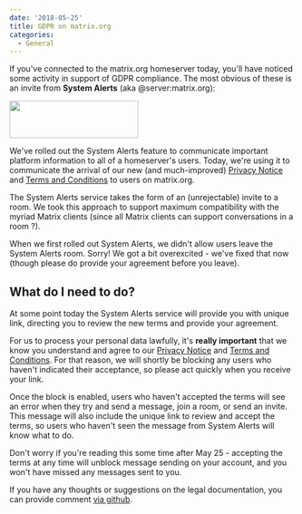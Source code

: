 ```yaml
---
date: '2018-05-25'
title: GDPR on matrix.org
categories:
  - General
---
```


If you've connected to the matrix.org homeserver today, you'll have noticed some activity in support of GDPR compliance. The most obvious of these is an invite from <strong>System Alerts</strong> (aka @server:matrix.org):

<a href="https://matrix.org/blog/wp-content/uploads/2018/05/system_alerts_invite.png"><img class="alignnone size-full wp-image-3247" src="https://matrix.org/blog/wp-content/uploads/2018/05/system_alerts_invite.png" alt="" width="227" height="66" /></a>

We've rolled out the System Alerts feature to communicate important platform information to all of a homeserver's users. Today, we're using it to communicate the arrival of our new (and much-improved) <a href="https://matrix.org/docs/guides/privacy_notice.html">Privacy Notice</a> and <a href="https://matrix.org/docs/guides/terms_and_conditions.html">Terms and Conditions</a> to users on matrix.org.

The System Alerts service takes the form of an (unrejectable) invite to a room. We took this approach to support maximum compatibility with the myriad Matrix clients (since all Matrix clients can support conversations in a room ?).

When we first rolled out System Alerts, we didn't allow users leave the System Alerts room. Sorry! We got a bit overexcited - we've fixed that now (though please do provide your agreement before you leave).
<h2>What do I need to do?</h2>
At some point today the System Alerts service will provide you with unique link, directing you to review the new terms and provide your agreement.

For us to process your personal data lawfully, it's <strong>really important</strong> that we know you understand and agree to our <a href="https://matrix.org/docs/guides/privacy_notice.html">Privacy Notice</a> and <a href="https://matrix.org/docs/guides/terms_and_conditions.html">Terms and Conditions</a>. For that reason, we will shortly be blocking any users who haven't indicated their acceptance, so please act quickly when you receive your link.

Once the block is enabled, users who haven't accepted the terms will see an error when they try and send a message, join a room, or send an invite. This message will also include the unique link to review and accept the terms, so users who haven't seen the message from System Alerts will know what to do.

Don't worry if you're reading this some time after May 25 - accepting the terms at any time will unblock message sending on your account, and you won't have missed any messages sent to you.

If you have any thoughts or suggestions on the legal documentation, you can provide comment <a href="https://github.com/matrix-org/matrix.org/tree/master/jekyll/_posts/guides">via github</a>.